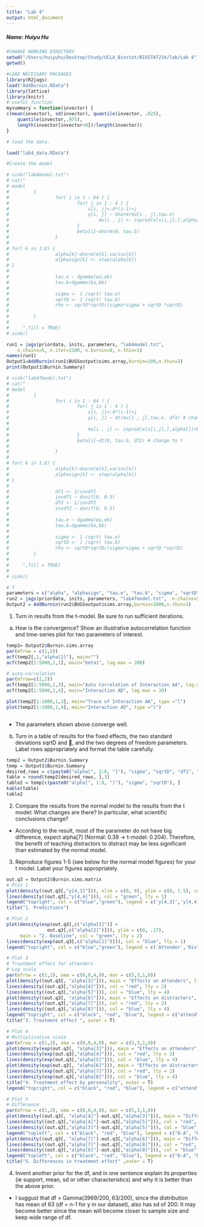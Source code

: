 ```yaml
---
title: "Lab 4"
output: html_document
---
```

##### Name: Huiyu Hu

```r
#CHANGE WORKING DIRECTORY
setwd("/Users/huiyuhu/Desktop/Study/UCLA_Biostat/BIOSTAT234/lab/Lab 4")
getwd()

#LOAD NECESSARY PACKAGES
library(R2jags)
load("AddBurnin.RData")
library(lattice)
library(knitr)
# useful function
mysummary = function(invector) {
c(mean(invector), sd(invector), quantile(invector, .025), 
	quantile(invector,.975),
	length(invector[invector>0])/length(invector))
}

# load the data.  

load("lab4_data.RData")
```
```r
#Create the model

# sink("lab4model.txt")
# cat("
# model
#         {               
#                 for( i in 1 : 64 ) {
#                         for( j in 1 : 4 ) {
#                             s[i, j]<-4*(i-1)+j
#                             y[i, j] ~ dnorm(mu[i , j],tau.e)
#                                 mu[i , j] <- inprod(x[s[i,j],],alpha[])+beta[i]
#                         }
#                         beta[i]~dnorm(0, tau.b)
#                 }
# 
# for( k in 1:8) {
#                 alpha[k]~dnorm(m[k],varinv[k])
#                 alphasign[k] <- step(alpha[k])
# }
# 
#                 tau.e ~ dgamma(ea,eb)
#                 tau.b~dgamma(ba,bb)
# 
#                 sigma <- 1 /sqrt( tau.e)
#                 sqrtD <- 1 /sqrt( tau.b)
#                 rho <- sqrtD*sqrtD/(sigma*sigma + sqrtD *sqrtD)
# 
#         }
# 
#     ",fill = TRUE)
# sink()
```

```r
run1 = jags(priordata, inits, parameters, "lab4model.txt", 
	n.chains=5, n.iter=1100, n.burnin=0, n.thin=1)
names(run1)
Output1=AddBurnin(run1$BUGSoutput$sims.array,burnin=100,n.thin=1)
print(Output1$Burnin.Summary)
```
```r
# sink("lab4Tmodel.txt")
# cat("
# model
#         {               
#                 for( i in 1 : 64 ) {
#                         for( j in 1 : 4 ) {
#                             s[i, j]<-4*(i-1)+j
#                             y[i, j] ~ dt(mu[i , j],tau.e, df1) # change to t
# 
#                             mu[i , j] <- inprod(x[s[i,j],],alpha[])+beta[i]
#                         }
#                         beta[i]~dt(0, tau.b, df2) # change to t 
# 
#                 }
# 
# for( k in 1:8) {
#                 alpha[k]~dnorm(m[k],varinv[k])
#                 alphasign[k] <- step(alpha[k])
# }
# 
#                 df1 <- 1/invdf1
#                 invdf1 ~ dunif(0, 0.5)
#                 df2 <- 1/invdf2
#                 invdf2 ~ dunif(0, 0.5)
#             
#                 tau.e ~ dgamma(ea,eb)
#                 tau.b~dgamma(ba,bb)
# 
#                 sigma <- 1 /sqrt( tau.e)
#                 sqrtD <- 1 /sqrt( tau.b)
#                 rho <- sqrtD*sqrtD/(sigma*sigma + sqrtD *sqrtD)
#         }
# 
#     ",fill = TRUE)
# 
# sink()
```
```r
# T
parameters = c("alpha", "alphasign", "tau.e", "tau.b", "sigma", "sqrtD", "rho", "beta[1:5]", "y[4,3:4]", "df1", "df2") 
run2 = jags(priordata, inits, parameters, "lab4Tmodel.txt",  n.chains=5, n.iter=11000, n.burnin=0, n.thin=1)
Output2 = AddBurnin(run2$BUGSoutput$sims.array,burnin=1000,n.thin=1)
```


1.	Turn in results from the t-model.  Be sure to run sufficient iterations.  
a.	How is the convergence?  Show an illustrative autocorrelation function and time-series plot for two parameters of interest.  
```r
temp2= Output2$Burnin.sims.array
par(mfrow = c(1,2))
acf(temp2[,1,"alpha[2]"], main="") 
acf(temp2[1:5000,1,1], main="beta1", lag.max = 200)

# auto-correlation 
par(mfrow=c(2,2))
acf(temp2[1:5000,1,3], main="Auto Correlation of Interaction AA", lag.max = 30)
acf(temp2[1:5000,1,4], main="Interaction AD", lag.max = 30)

plot(temp2[1:1000,1,3], main="Trace of Interaction AA", type ="l")
plot(temp2[1:1000,1,4], main="Interaction AD", type ="l")



```

* The parameters shown above converge well.

b.	Turn in a table of results for the fixed effects, the two standard deviations sqrtD and , and the two degrees of freedom parameters.  Label rows appropriately and format the table carefully.  
```r
temp2 = Output2$Burnin.Summary
temp = Output1$Burnin.Summary
desired_rows = c(paste0("alpha[", 1:8, "]"), "sigma", "sqrtD", "df1", "df2")
table = round(temp2[desired_rows, ],3)
table2 = temp[c(paste0("alpha[", 1:8, "]"), "sigma", "sqrtD"), ]
kable(table)
table2
```
2. Compare the results from the normal model to the results from the t model:  What changes are there?  In particular, what scientific conclusions change?  

* According to the result, most of the parameter do not have big difference, expect alpha[7] (Normal: 0.39 -> t-model: 0.204). Therefore, the benefit of teaching distractors to distract may be less significant than estimated by the normal model. 


3. Reproduce figures 1-5 (see below for the normal model figures) for your t model. Label your figures appropriately. 

```r
out.q3 = Output2$Burnin.sims.matrix
# Plot 1
plot(density((out.q3[,"y[4,3]"])), xlim = c(0, 8), ylim = c(0, 1.5), col = "blue", lty = 2, xlab = "ln(time) (seconds)", main = "")
lines(density((out.q3[,"y[4,4]"])), col = "green", lty = 1)
legend("topright", col = c("blue","green"), legend = c('y[4,3]','y[4,4]'), bty = 'n', lty = c(2,1))
title("1. Predictions")
```

```r
# Plot 2
plot(density(exp(out.q3[,c("alpha[1]")] + 
               out.q3[,c("alpha[2]")])), ylim = c(0, .17), 
     main = "2. Baseline", col = "green", lty = 2)
lines(density(exp(out.q3[,c("alpha[1]")])), col = "blue", lty = 1)
legend("topright", col = c("blue","green"), legend = c('Attender','Distractor'), bty = 'n', lty = c(1,2), lwd = 2)
```
```r
# Plot 3
# Treatment effect for attenders
# Log scale
par(mfrow = c(1,2), oma = c(0,0,4,0), mar = c(5,3,1,0))
plot(density((out.q3[, "alpha[3]"])), main = "Effects on attenders", lty = 1)
lines(density((out.q3[,"alpha[4]"])), col = "red", lty = 2)
lines(density((out.q3[,"alpha[5]"])), col = "blue", lty = 4)
plot(density((out.q3[, "alpha[6]"])), main = "Effects on distracters", lty = 1, xlim = c(-1, 1.5))
lines(density((out.q3[,"alpha[7]"])), col = "red", lty = 2)
lines(density((out.q3[,"alpha[8]"])), col = "blue", lty = 4)
legend("topright", col = c("black", "red", "blue"), legend = c("attend", "distract", "null"), lty = c(1,2,4), bty = "n", cex = 0.8)
title("3. Treatment effect ", outer = T)
```
```r
# Plot 4
# Multiplicative scale
par(mfrow = c(1,2), oma = c(0,0,4,0), mar = c(5,3,1,0))
plot(density(exp(out.q3[, "alpha[3]"])), main = "Effects on attenders", xlab = "seconds", ylim = c(0, 4), lty = 1)
lines(density(exp(out.q3[,"alpha[4]"])), col = "red", lty = 2)
lines(density(exp(out.q3[,"alpha[5]"])), col = "blue", lty = 4)
plot(density(exp(out.q3[, "alpha[6]"])), main = "Effects on distracters", xlab = "seconds", xlim = c(0,2.5), lty = 1)
lines(density(exp(out.q3[,"alpha[7]"])), col = "red", lty = 2)
lines(density(exp(out.q3[,"alpha[8]"])), col = "blue", lty = 4)
title("4. Treatment effect by personality", outer = T)
legend("topright", col = c("black", "red", "blue"), legend = c("attend", "distract", "null"), lty = c(1,2,4), bty = "n", cex = 0.8)
```

```r
# Plot 5
# Difference
par(mfrow = c(1,2), oma = c(0,0,4,0), mar = c(5,3,1,0))
plot(density((out.q3[, "alpha[4]"]-out.q3[,"alpha[3]"])), main = "Differences for attenders", xlab = "attenders", ylim = c(0, 3), lty = 1)
lines(density((out.q3[,"alpha[4]"]-out.q3[,"alpha[5]"])), col = "red", lty = 2)
lines(density((out.q3[,"alpha[3]"]-out.q3[,"alpha[5]"])), col = "blue", lty = 4)
legend("topleft", col = c("black", "red", "blue"), legend = c("D-A", "D-N", "A-N"), lty = c(1,2,4), bty = "n", cex = 0.8)
plot(density((out.q3[, "alpha[7]"]-out.q3[,"alpha[6]"])), main = "Differences for distracter", xlab = "distracter", ylim = c(0, 2.5), xlim = c(-1.5, 1.75), lty = 1)
lines(density((out.q3[,"alpha[7]"]-out.q3[,"alpha[8]"])), col = "red", lty = 2)
lines(density((out.q3[,"alpha[6]"]-out.q3[,"alpha[8]"])), col = "blue", lty = 4)
legend("topleft", col = c("black", "red", "blue"), legend = c("D-A", "D-N", "A-N"), lty = c(1,2,4), bty = "n", cex = 0.8)
title("5. Differences in treatment effect" ,outer = T)
```

4. Invent another prior for the df, and in one sentence explain its properties (ie support, mean, sd or other characteristics) and why it is better than the above prior. 

* I suggust that df = Gamma(3969/200, 63/200), since the distribution has mean of 63 (df = n-1 for y in our dataset), also has sd of 200. It may become better since the mean will become closer to sample size and keep wide range of df.

